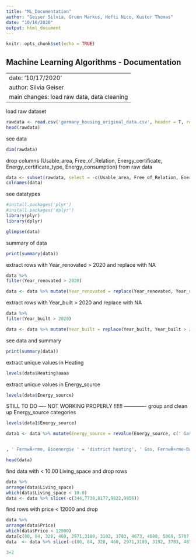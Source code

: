 ```yaml
---
title: "ML_Documentation"
author: "Geiser Silvia, Gruen Markus, Hefti Nico, Kuster Thomas"
date: "10/16/2020"
output: html_document
---
```


```r
knitr::opts_chunk$set(echo = TRUE)
```



## Machine Learning Algorithms - Documentation 

---
date: '10/17/2020'
author: Silvia Geiser
main changes: load raw data, data cleaning
---
load raw dataset
```r
rawdata <- read.csv('germany_housing_original_data.csv', header = T, row.names = 'X')
head(rawdata)
```

see data
```r
dim(rawdata)
```


drop columns (Usable_area, Free_of_Relation, Energy_certificate, Energy_certificate_type, Energy_consumption) from raw data
```r
data <- subset(rawdata, select = -c(Usable_area, Free_of_Relation, Energy_certificate, Energy_certificate_type, Energy_consumption))
colnames(data)
```

see datatypes
```r
#install.packages('plyr')
#install.packages('dplyr')
library(plyr)
library(dplyr)

glimpse(data)
```

summary of data
```r
print(summary(data))
```


extract rows with Year_renovated > 2020 and replace with NA
```r
data %>%
filter(Year_renovated > 2020)

data <- data %>% mutate(Year_renovated = replace(Year_renovated, Year_renovated > 2020, NA))
```



extract rows with Year_built > 2020 and replace with NA
```r
data %>%
filter(Year_built > 2020)

data <- data %>% mutate(Year_built = replace(Year_built, Year_built > 2020, NA))
```

see data and summary
```r
print(summary(data))
```
extract unique values in Heating
```r
levels(data$Heating)aaaa
```

extract unique values in Energy_source

```r
levels(data$Energy_source)
```


STILL TO DO ---- NOT WORKING PROPERLY !!!!!! -------------
group and clean up Energy_source categories
```r

levels(data1$Energy_source)

data1 <- data %>% mutate(Energy_source = revalue(Energy_source, c(' Gas ' = 'natural gas', ' Ã–l ' = 'oil')))


, ' FernwÃ¤rme, Bioenergie ' = 'district heating', ' Gas, FernwÃ¤rme-Dampf ' = 'natural gas', ' Solar, Ã–l ' = 'renewable energies', ' Solar, Holz-Hackschnitzel ' = 'renewable energies', ' Erdgas schwer ' = 'natural gas', ' Solar, Holzpellets, Holz ' = 'renewable energies', ' ErdwÃ¤rme ' = 'renewable energies', ' Holzpellets, Strom ' = 'wood', ' Holz ' = 'wood', ' Solar, Erdgas schwer ' = 'renewable energies', ' Solar, Ã–l, Strom, KWK fossil ' = 'renewable energies', ' UmweltwÃ¤rme ' = 'renewable energies', ' KWK erneuerbar ' = 'renewable energies', ' Bioenergie ' = 'renewable energies', ' Solar ' = 'renewable energies', ' Gas, Strom ' = 'natural gas', ' NahwÃ¤rme ' = 'renewable energies', ' Gas, Holz ' = 'natural gas', ' FernwÃ¤rme-Dampf ' = 'district heating', ' Solar, Holzpellets, Ã–l ' = 'renewable energies', ' Erdgas schwer, Bioenergie ' = 'natural gas', ' WÃ¤rmelieferung ' = 'district heating', ' Ã–l, Bioenergie ' = 'oil', ' Gas, Ã–l, Strom ' = 'natural gas', ' Kohle, Holz ' = 'coal', ' Holz, Bioenergie ' = 'wood', ' Holzpellets, Holz ' = 'wood', ' Strom, UmweltwÃ¤rme ' = 'electricity', ' Strom ' = 'electricity', ' ErdwÃ¤rme, Holzpellets ' = 'renewable energies', ' FernwÃ¤rme ' = 'district heating', ' Holzpellets ' = 'wood', ' Gas, Ã–l ' = 'natural gas', ' Holz-Hackschnitzel ' = 'wood', ' Erdgas leicht ' = 'natural gas', ' Strom, Holz ' = 'electricity', ' Ã–l, Strom ' = 'oil', ' Solar, Gas ' = 'renewable energies', ' Holzpellets, Ã–l ' = 'wood', ' Solar, Ã–l, Holz ' = 'renewable energies', ' FlÃ¼ssiggas ' = 'natural gas', ' Solar, Holzpellets ' = 'renewable energies', ' Ã–l, Holz ' = 'oil', ' Erdgas schwer, Holz ' = 'natural gas', ' Gas, Holz-Hackschnitzel ' = 'natural gas', ' Holzpellets, Holz-Hackschnitzel ' = 'wood', ' Solar, Ã–l, Strom ' = 'renewable energies', ' Strom, Kohle ' = 'electricity', ' ErdwÃ¤rme, Solar ' = 'district heating', ' Solar, Ã–l, Bioenergie ' = 'renewable energies', ' Gas, Bioenergie ' = 'natural gas', ' Windenergie ' = 'renewable energies', ' Ã–l, Strom, Holz ' = 'oil', ' Solar, Strom, Bioenergie ' = 'renewable energies', ' Holzpellets, Gas, Ã–l ' = 'wood', ' Strom, Bioenergie ' = 'electricity', ' Erdgas leicht, Erdgas schwer ' = 'natural gas', ' Wasserenergie ' = 'renewable energies', ' Kohle ' = 'coal', ' Solar, Ã–l, Holz-Hackschnitzel ' = 'renewable energies', ' Gas, KWK fossil ' = 'natural gas', ' ErdwÃ¤rme, FernwÃ¤rme ' = 'renewable energies', ' Ã–l, Kohle ' = 'oil', ' FlÃ¼ssiggas, Holz ' = 'natural gas', ' Ã–l, Kohle, Holz ' = 'oil', ' FernwÃ¤rme, NahwÃ¤rme, KWK fossil ' = 'district heating', ' KWK fossil ' = 'district heating', ' ErdwÃ¤rme, Gas ' = 'renewable energies', ' Strom, Kohle, Holz ' = 'electricity', 'KWK regenerativ ' = 'district heating', ' ErdwÃ¤rme, UmweltwÃ¤rme ' = 'renewable energies', ' Solar, UmweltwÃ¤rme ' = 'renewable energies', ' Kohle/Koks ' = 'coal', ' Solar, Gas, Ã–l ' = 'renewable energies', ' Solar, Gas, Wasserenergie ' = 'renewable energies', ' Ã–l, UmweltwÃ¤rme ' = 'oil', ' Solar, Strom ' = 'renewable energies', ' Ã–l, FernwÃ¤rme ' = 'oil', ' FernwÃ¤rme, FlÃ¼ssiggas ' = ' district heating', ' Solar, Holz ' = 'renewable energies', ' Solar, Gas, Holz ' = 'renewable energies', ' Holzpellets, Kohle, Holz ' = 'wood', ' Ã–l, Strom, Kohle, Holz ' = 'oil', ' Strom, Holz-Hackschnitzel ' = 'electricity', ' ErdwÃ¤rme, Solar, UmweltwÃ¤rme ' = 'renewable energies', ' Solar, Gas, Ã–l, Holz ' = 'renewable energies', ' Gas, Strom, Kohle, Holz ' = 'natural gas', ' Gas, Ã–l, Kohle ' = 'natural gas', ' Gas, Kohle, Holz ' = 'natural gas', ' Gas, FernwÃ¤rme ' = 'natural gas', ' Solar, Gas, Strom ' = 'renewable energies', ' Solar, Gas, Strom, Holz ' = 'renewable energies', ' Holzpellets, Gas ' = 'wood', ' ErdwÃ¤rme, Strom ' = 'renewable energies', ' Strom, FlÃ¼ssiggas ' = 'electricity', ' Solar, Bioenergie ' = 'renewable energies', ' Gas, Ã–l, Kohle, Holz ' = 'natural gas', ' Gas, Strom, Holz ' = 'natural gas', ' Gas, Ã–l, Holz ' = 'natural gas', ' Gas, Wasserenergie ' = 'natural gas', ' ErdwÃ¤rme, Solar, Holzpellets, Holz ' = 'district heating', ' Solar, Holzpellets, Strom ', 'renewable energies', warn_missing = F)))
```

```r
head(data)
```


find data with < 10.00 Living_space and drop rows
```r
data %>%
arrange(data$Living_space)
which(data$Living_space < 10.0)
data <- data %>% slice(-c(344,7738,8177,9822,9956))
```


find rows with price < 12000 and drop
```r
data %>%
arrange(data$Price)
which(data$Price < 12000)
data[c(80, 84, 328, 460, 2971,3189, 3192, 3783, 4673, 4688, 5069, 5707, 5708, 5709, 5774, 6079, 6661, 6987, 7591,7656, 7838, 7859, 7997, 8617, 8738, 8868, 8874, 9001, 9019, 9100, 9378, 9681, 9755, 9777, 9798, 9936, 9974, 10352),]
data  <- data %>% slice(-c(80, 84, 328, 460, 2971,3189, 3192, 3783, 4673, 4688, 5069, 5707, 5708, 5709, 5774, 6079, 6661, 6987, 7591,7656, 7838, 7859, 7997, 8617, 8738, 8868, 8874, 9001, 9019, 9100, 9378, 9681, 9755, 9777, 9798, 9936, 9974, 10352))
```

```r
3+2
```



